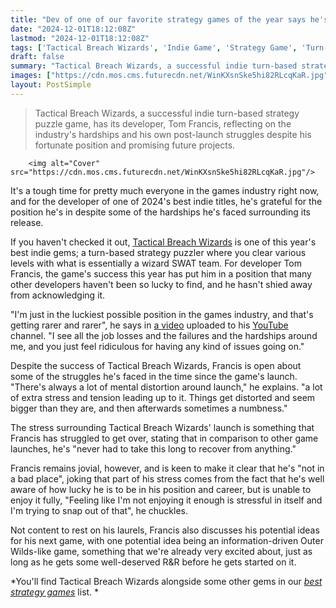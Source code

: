 ```yaml
---
title: "Dev of one of our favorite strategy games of the year says he's unbelievably lucky to be in his position"
date: "2024-12-01T18:12:08Z"
lastmod: "2024-12-01T18:12:08Z"
tags: ['Tactical Breach Wizards', 'Indie Game', 'Strategy Game', 'Turn-Based', 'Puzzle Game', 'PC', 'YouTube']
draft: false
summary: "Tactical Breach Wizards, a successful indie turn-based strategy puzzle game, has its developer, Tom Francis, reflecting on the industry's hardships and his own post-launch struggles despite his fortunate position and promising future projects."
images: ["https://cdn.mos.cms.futurecdn.net/WinKXsnSke5hi82RLcqKaR.jpg"]
layout: PostSimple
---
```

> Tactical Breach Wizards, a successful indie turn-based strategy puzzle game, has its developer, Tom Francis, reflecting on the industry's hardships and his own post-launch struggles despite his fortunate position and promising future projects.


        <img alt="Cover" src="https://cdn.mos.cms.futurecdn.net/WinKXsnSke5hi82RLcqKaR.jpg"/>
        
It's a tough time for pretty much everyone in the games industry right now, and for the developer of one of 2024's best indie titles, he's grateful for the position he's in despite some of the hardships he's faced surrounding its release.

If you haven't checked it out, [Tactical Breach Wizards](https://www.gamesradar.com/games/strategy/a-swat-team-full-of-wizards-makes-for-a-brilliant-mash-up-of-strategy-game-ideas-that-also-happens-to-fix-one-of-my-biggest-gripes-with-xcom-2/) is one of this year's best indie gems; a turn-based strategy puzzler where you clear various levels with what is essentially a wizard SWAT team. For developer Tom Francis, the game's success this year has put him in a position that many other developers haven't been so lucky to find, and he hasn't shied away from acknowledging it. 

"I'm just in the luckiest possible position in the games industry, and that's getting rarer and rarer", he says in [a video](https://www.youtube.com/watch?v=jWgIvvTtCm8) uploaded to his [YouTube](https://www.gamesradar.com/tag/youtube/) channel. "I see all the job losses and the failures and the hardships around me, and you just feel ridiculous for having any kind of issues going on."

Despite the success of Tactical Breach Wizards, Francis is open about some of the struggles he's faced in the time since the game's launch. "There's always a lot of mental distortion around launch," he explains. "a lot of extra stress and tension leading up to it. Things get distorted and seem bigger than they are, and then afterwards sometimes a numbness."

The stress surrounding Tactical Breach Wizards' launch is something that Francis has struggled to get over, stating that in comparison to other game launches, he's "never had to take this long to recover from anything."

Francis remains jovial, however, and is keen to make it clear that he's "not in a bad place", joking that part of his stress comes from the fact that he's well aware of how lucky he is to be in his position and career, but is unable to enjoy it fully, "Feeling like I'm not enjoying it enough is stressful in itself and I'm trying to snap out of that", he chuckles. 

Not content to rest on his laurels, Francis also discusses his potential ideas for his next game, with one potential idea being an information-driven Outer Wilds-like game, something that we're already very excited about, just as long as he gets some well-deserved R&R before he gets started on it.

*You'll find Tactical Breach Wizards alongside some other gems in our *[<em>best strategy games</em>](https://www.gamesradar.com/best-strategy-games/)* list. *
        